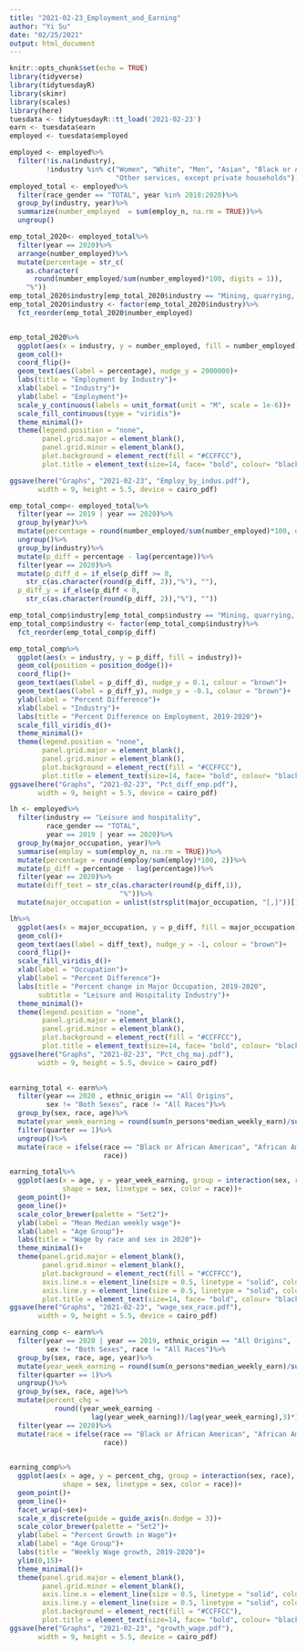```yaml
---
title: "2021-02-23_Employment_and_Earning"
author: "Yi Su"
date: "02/25/2021"
output: html_document
---
```


```r
knitr::opts_chunk$set(echo = TRUE)
library(tidyverse)
library(tidytuesdayR)
library(skimr)
library(scales)
library(here)
tuesdata <- tidytuesdayR::tt_load('2021-02-23')
earn <- tuesdata$earn
employed <- tuesdata$employed
```


```r
employed <- employed%>%
  filter(!is.na(industry), 
         !industry %in% c("Women", "White", "Men", "Asian", "Black or African American",
                          "Other services, except private households"))
employed_total <- employed%>%
  filter(race_gender == "TOTAL", year %in% 2018:2020)%>%
  group_by(industry, year)%>%
  summarize(number_employed  = sum(employ_n, na.rm = TRUE))%>%
  ungroup()

emp_total_2020<- employed_total%>%
  filter(year == 2020)%>%
  arrange(number_employed)%>%
  mutate(percentage = str_c(
    as.character(
      round(number_employed/sum(number_employed)*100, digits = 1)), 
    "%"))
emp_total_2020$industry[emp_total_2020$industry == "Mining, quarrying, and oil and gas extraction"] <- "Mining"
emp_total_2020$industry <- factor(emp_total_2020$industry)%>%
  fct_reorder(emp_total_2020$number_employed)


emp_total_2020%>%
  ggplot(aes(x = industry, y = number_employed, fill = number_employed))+
  geom_col()+
  coord_flip()+
  geom_text(aes(label = percentage), nudge_y = 2000000)+
  labs(title = "Employment by Industry")+
  xlab(label = "Industry")+
  ylab(label = "Employment")+
  scale_y_continuous(labels = unit_format(unit = "M", scale = 1e-6))+
  scale_fill_continuous(type = "viridis")+
  theme_minimal()+
  theme(legend.position = "none",
        panel.grid.major = element_blank(), 
        panel.grid.minor = element_blank(),
        plot.background = element_rect(fill = "#CCFFCC"),
        plot.title = element_text(size=14, face= "bold", colour= "black" ))

ggsave(here("Graphs", "2021-02-23", "Employ_by_indus.pdf"),
       width = 9, height = 5.5, device = cairo_pdf)
```
```r
emp_total_comp<- employed_total%>%
  filter(year == 2019 | year == 2020)%>%
  group_by(year)%>%
  mutate(percentage = round(number_employed/sum(number_employed)*100, digits = 2))%>%
  ungroup()%>%
  group_by(industry)%>%
  mutate(p_diff = percentage - lag(percentage))%>%
  filter(year == 2020)%>%
  mutate(p_diff_d = if_else(p_diff >= 0,
    str_c(as.character(round(p_diff, 2)),"%"), ""),
  p_diff_y = if_else(p_diff < 0,
    str_c(as.character(round(p_diff, 2)),"%"), ""))

emp_total_comp$industry[emp_total_comp$industry == "Mining, quarrying, and oil and gas extraction"] <- "Mining"
emp_total_comp$industry <- factor(emp_total_comp$industry)%>%
  fct_reorder(emp_total_comp$p_diff)

emp_total_comp%>%
  ggplot(aes(x = industry, y = p_diff, fill = industry))+
  geom_col(position = position_dodge())+
  coord_flip()+
  geom_text(aes(label = p_diff_d), nudge_y = 0.1, colour = "brown")+
  geom_text(aes(label = p_diff_y), nudge_y = -0.1, colour = "brown")+
  ylab(label = "Percent Difference")+
  xlab(label = "Industry")+
  labs(title = "Percent Difference on Employment, 2019-2020")+
  scale_fill_viridis_d()+
  theme_minimal()+
  theme(legend.position = "none",
        panel.grid.major = element_blank(), 
        panel.grid.minor = element_blank(),
        plot.background = element_rect(fill = "#CCFFCC"),
        plot.title = element_text(size=14, face= "bold", colour= "black" ))
ggsave(here("Graphs", "2021-02-23", "Pct_diff_emp.pdf"),
       width = 9, height = 5.5, device = cairo_pdf)
```
```r
lh <- employed%>%
  filter(industry == "Leisure and hospitality", 
         race_gender == "TOTAL", 
         year == 2019 | year == 2020)%>%
  group_by(major_occupation, year)%>%
  summarise(employ = sum(employ_n, na.rm = TRUE))%>%
  mutate(percentage = round(employ/sum(employ)*100, 2))%>%
  mutate(p_diff = percentage - lag(percentage))%>%
  filter(year == 2020)%>%
  mutate(diff_text = str_c(as.character(round(p_diff,1)),
                           "%"))%>%
  mutate(major_occupation = unlist(strsplit(major_occupation, "[,]"))[1])

lh%>%
  ggplot(aes(x = major_occupation, y = p_diff, fill = major_occupation))+
  geom_col()+
  geom_text(aes(label = diff_text), nudge_y = -1, colour = "brown")+
  coord_flip()+
  scale_fill_viridis_d()+
  xlab(label = "Occupation")+
  ylab(label = "Percent Difference")+
  labs(title = "Percent change in Major Occupation, 2019-2020",
       subtitle = "Leisure and Hospitality Industry")+
  theme_minimal()+
  theme(legend.position = "none",
        panel.grid.major = element_blank(), 
        panel.grid.minor = element_blank(),
        plot.background = element_rect(fill = "#CCFFCC"),
        plot.title = element_text(size=14, face= "bold", colour= "black" ))
ggsave(here("Graphs", "2021-02-23", "Pct_chg_maj.pdf"),
       width = 9, height = 5.5, device = cairo_pdf)
  
```
```r
earning_total <- earn%>%
  filter(year == 2020 , ethnic_origin == "All Origins",
         sex != "Both Sexes", race != "All Races")%>%
  group_by(sex, race, age)%>%
  mutate(year_week_earning = round(sum(n_persons*median_weekly_earn)/sum(n_persons)))%>%
  filter(quarter == 1)%>%
  ungroup()%>%
  mutate(race = ifelse(race == "Black or African American", "African American",
                       race))

earning_total%>%
  ggplot(aes(x = age, y = year_week_earning, group = interaction(sex, race), 
             shape = sex, linetype = sex, color = race))+
  geom_point()+
  geom_line()+
  scale_color_brewer(palette = "Set2")+
  ylab(label = "Mean Median weekly wage")+
  xlab(label = "Age Group")+
  labs(title = "Wage by race and sex in 2020")+
  theme_minimal()+
  theme(panel.grid.major = element_blank(), 
        panel.grid.minor = element_blank(),
        plot.background = element_rect(fill = "#CCFFCC"),
        axis.line.x = element_line(size = 0.5, linetype = "solid", colour = "black"),
        axis.line.y = element_line(size = 0.5, linetype = "solid", colour = "black"),
        plot.title = element_text(size=14, face= "bold", colour= "black" ))
ggsave(here("Graphs", "2021-02-23", "wage_sex_race.pdf"),
       width = 9, height = 5.5, device = cairo_pdf)
```
```r
earning_comp <- earn%>%
  filter(year == 2020 | year == 2019, ethnic_origin == "All Origins",
         sex != "Both Sexes", race != "All Races")%>%
  group_by(sex, race, age, year)%>%
  mutate(year_week_earning = round(sum(n_persons*median_weekly_earn)/sum(n_persons)))%>%
  filter(quarter == 1)%>%
  ungroup()%>%
  group_by(sex, race, age)%>%
  mutate(percent_chg = 
           round((year_week_earning -
                    lag(year_week_earning))/lag(year_week_earning),3)*100)%>%
  filter(year == 2020)%>%
  mutate(race = ifelse(race == "Black or African American", "African American",
                       race))
  

earning_comp%>%
  ggplot(aes(x = age, y = percent_chg, group = interaction(sex, race), 
             shape = sex, linetype = sex, color = race))+
  geom_point()+
  geom_line()+
  facet_wrap(~sex)+
  scale_x_discrete(guide = guide_axis(n.dodge = 3))+
  scale_color_brewer(palette = "Set2")+
  ylab(label = "Percent Growth in Wage")+
  xlab(label = "Age Group")+
  labs(title = "Weekly Wage growth, 2019-2020")+
  ylim(0,15)+
  theme_minimal()+
  theme(panel.grid.major = element_blank(), 
        panel.grid.minor = element_blank(),
        axis.line.x = element_line(size = 0.5, linetype = "solid", colour = "black"),
        axis.line.y = element_line(size = 0.5, linetype = "solid", colour = "black"),
        plot.background = element_rect(fill = "#CCFFCC"),
        plot.title = element_text(size=14, face= "bold", colour= "black" ))
ggsave(here("Graphs", "2021-02-23", "growth_wage.pdf"),
       width = 9, height = 5.5, device = cairo_pdf)
```

